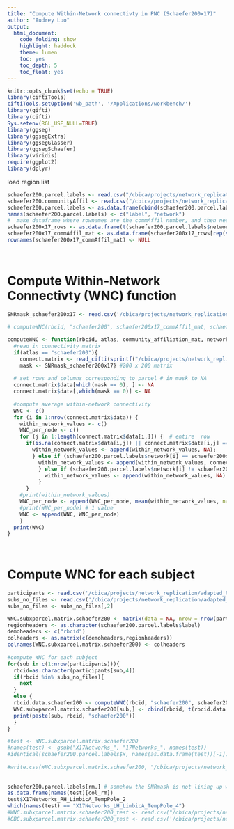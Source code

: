 ```yaml
---
title: "Compute Within-Network connectivty in PNC (Schaefer200x17)"
author: "Audrey Luo"
output:
  html_document:
    code_folding: show
    highlight: haddock
    theme: lumen
    toc: yes
    toc_depth: 5
    toc_float: yes
---
```

```r
knitr::opts_chunk$set(echo = TRUE)
library(ciftiTools)
ciftiTools.setOption('wb_path', '/Applications/workbench/')
library(gifti)
library(cifti)
Sys.setenv(RGL_USE_NULL=TRUE)
library(ggseg)
library(ggsegExtra)  
library(ggsegGlasser) 
library(ggsegSchaefer)  
library(viridis)
require(ggplot2)
library(dplyr)
```

 
load region list
```r
schaefer200.parcel.labels <- read.csv("/cbica/projects/network_replication/atlases/parcellations/schaefer200x17_regionlist.csv", header = T)
schaefer200.communityAffil <- read.csv("/cbica/projects/network_replication/atlases/parcellations/Schaefer_17Network/schaefer200x17CommunityAffiliation.1D .csv", header=F)
schaefer200.parcel.labels <- as.data.frame(cbind(schaefer200.parcel.labels$x, schaefer200.communityAffil$V1))
names(schaefer200.parcel.labels) <- c("label", "network")
#  make dataframe where rownames are the commAffil number, and then need to transpose V1 to be rows 
schaefer200x17_rows <- as.data.frame(t(schaefer200.parcel.labels$network))
schaefer200x17_commAffil_mat <- as.data.frame(schaefer200x17_rows[rep(seq_len(nrow(schaefer200x17_rows)), each = 200), ])
rownames(schaefer200x17_commAffil_mat) <- NULL
 
 
```

# Compute Within-Network Connectivty (WNC) function 

```r
SNRmask_schaefer200x17 <- read.csv('/cbica/projects/network_replication/atlases/Masks/SNRmask_schaefer200x17.csv')
  
# computeWNC(rbcid, "schaefer200", schaefer200x17_commAffil_mat, schaefer200.parcel.labels$network)

computeWNC <- function(rbcid, atlas, community_affiliation_mat, network_assignment){
  #read in connectivity matrix
  if(atlas == "schaefer200"){
    connect.matrix <- read_cifti(sprintf("/cbica/projects/network_replication/pconn/%1$s/%1$s_ses-PNC1_task-rest_acq-singleband_space-fsLR_atlas-Schaefer217_den-91k_den-91k_bold.pconn.nii",rbcid))
    mask <- SNRmask_schaefer200x17} #200 x 200 matrix 
 
  # set rows and columns corresponding to parcel # in mask to NA
  connect.matrix$data[which(mask == 0), ] <- NA 
  connect.matrix$data[,which(mask == 0)] <- NA
  
  #compute average within-network connectivity 
  WNC <- c()
  for (i in 1:nrow(connect.matrix$data)) {  
    within_network_values <- c() 
    WNC_per_node <- c()
    for (j in 1:length(connect.matrix$data[i,])) {  # entire  row
      if(is.na(connect.matrix$data[i,j]) || connect.matrix$data[i,j] == 1) { # add NA if excluded by mask or identity
        within_network_values <- append(within_network_values, NA);
        } else if (schaefer200.parcel.labels$network[i] == schaefer200x17_commAffil_mat[i,j]) { 
          within_network_values <- append(within_network_values, connect.matrix$data[i,j])
          } else if (schaefer200.parcel.labels$network[i] != schaefer200x17_commAffil_mat[i,j]) {  
            within_network_values <- append(within_network_values, NA)
          } 
      }
    #print(within_network_values)  
    WNC_per_node <- append(WNC_per_node, mean(within_network_values, na.rm=TRUE))  
    #print(WNC_per_node) # 1 value
    WNC <- append(WNC, WNC_per_node)  
    } 
  print(WNC)
}
  
  
```


# Compute WNC for each subject  
```r

participants <- read.csv('/cbica/projects/network_replication/adapted_Rscripts/participants_allIDs.csv')
subs_no_files <- read.csv('/cbica/projects/network_replication/adapted_Rscripts/subs_no_files.csv', row.names=NULL)
subs_no_files <- subs_no_files[,2]

WNC.subxparcel.matrix.schaefer200 <- matrix(data = NA, nrow = nrow(participants), ncol = 201)
regionheaders <- as.character(schaefer200.parcel.labels$label)
demoheaders <- c("rbcid")
colheaders <- as.matrix(c(demoheaders,regionheaders))
colnames(WNC.subxparcel.matrix.schaefer200) <- colheaders
 
#compute WNC for each subject  
for(sub in c(1:nrow(participants))){
  rbcid=as.character(participants[sub,4])
  if(rbcid %in% subs_no_files){
    next
  }
  else {
  rbcid.data.schaefer200 <- computeWNC(rbcid, "schaefer200", schaefer200x17_commAffil_mat, schaefer200.parcel.labels$network)
  WNC.subxparcel.matrix.schaefer200[sub,] <- cbind(rbcid, t(rbcid.data.schaefer200))
  print(paste(sub, rbcid, "schaefer200"))
  }
}

#test <- WNC.subxparcel.matrix.schaefer200
#names(test) <- gsub("X17Networks_", "17Networks_", names(test))
#identical(schaefer200.parcel.labels$x, names(as.data.frame(test))[-1])
 
#write.csv(WNC.subxparcel.matrix.schaefer200, "/cbica/projects/network_replication/WNC/WNC_subxparcel_matrix_schaefer200x17.csv", row.names=F, quote=F)
 
 
schaefer200.parcel.labels[rm,] # somehow the SNRmask is not lining up with the SNRmask used in 1_computeWNC
as.data.frame(names(test)[col_rm])
test$X17Networks_RH_LimbicA_TempPole_2
which(names(test) == "X17Networks_LH_LimbicA_TempPole_4")
#WNC.subxparcel.matrix.schaefer200_test <- read.csv("/cbica/projects/network_replication/WNC/WNC_subxparcel_matrix_schaefer200x17.csv") 
#GBC.subxparcel.matrix.schaefer200_test <- read.csv('/cbica/projects/network_replication/GBC/GBC_subxparcel_matrix_schaefer200x17.csv') 
  
```
